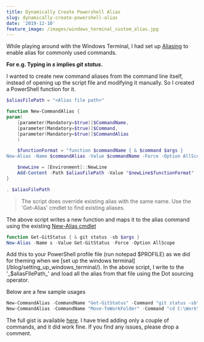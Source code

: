```yaml
---
title: Dynamically Create Powershell Alias
slug: dynamically-create-powershell-alias
date: '2019-12-10'
feature_image: /images/windows_terminal_custom_alias.jpg
---
```

While playing around with the Windows Terminal, I had set up [Aliasing](/blog/setting-up-windows-terminal/#aliasing) to enable alias for commonly used commands.

**For e.g. Typing in _s_ implies _git status_.**

I wanted to create new command aliases from the command line itself, instead of opening up the script file and modifying it manually. So I created a PowerShell function for it.

```powershell
$aliasFilePath = "<Alias file path>"

function New-CommandAlias {
param(
    [parameter(Mandatory=$true)]$CommandName,
    [parameter(Mandatory=$true)]$Command,
    [parameter(Mandatory=$true)]$CommandAlias
    )

    $functionFormat = "function $commandName { & $command $args }
New-Alias -Name $commandAlias -Value $commandName -Force -Option AllScope"

    $newLine = [Environment]::NewLine
    Add-Content -Path $aliasFilePath -Value "$newLine$functionFormat"
}

. $aliasFilePath

```

> The script does override existing alias with the same name. Use the 'Get-Alias' cmdlet to find existing aliases.

The above script writes a new function and maps it to the alias command using the existing [New-Alias cmdlet](https://docs.microsoft.com/en-us/powershell/module/microsoft.powershell.utility/new-alias?view=powershell-6)

```powershell
function Get-GitStatus { & git status -sb $args }
New-Alias -Name s -Value Get-GitStatus -Force -Option AllScope

```

Add this to your PowerShell profile file (run notepad $PROFILE) as we did for theming when we [set up the windows terminal](/blog/setting_up_windows_terminal/). In the above script, I write to the '_$aliasFIlePath_' and load all the alias from that file using the Dot sourcing operator.

Below are a few sample usages

```powershell
New-CommandAlias -CommandName "Get-GitStatus" -Command "git status -sb" -CommandAlias "s"
New-CommandAlias -CommandName "Move-ToWorkFolder" -Command "cd C:\Work\" -CommandAlias "mwf"

```

The full gist is available [here](https://gist.github.com/rahulpnath/0007a3bdd7da2efc7024bd92c002cf17#file-dynamicpowershellalias-ps1). I have tried adding only a couple of commands, and it did work fine. If you find any issues, please drop a comment.
